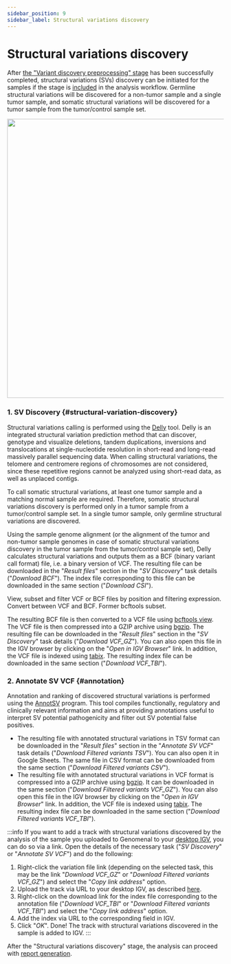 ```yaml
---
sidebar_position: 9
sidebar_label: Structural variations discovery
---
```


# Structural variations discovery

After [the "Variant discovery preprocessing" stage](/results/workflow-details/fastq-analysis/variant-discovery-preprocessing)
has been successfully completed, structural variations (SVs) discovery can be initiated for the samples if the stage
is [included](/settings/settings/variant-discovery-settings#sv-discovery) in the analysis workflow.
Germline structural variations will be discovered for a non-tumor sample and a single tumor sample, and
somatic structural variations will be discovered for a tumor sample from the tumor/control sample set.

<p align="center">
<img src={require('/img/eng/structural_variants.png').default} width="650"/>
</p>

### 1. SV Discovery {#structural-variation-discovery}

Structural variations calling is performed using the [Delly](https://github.com/dellytools/delly) tool.
Delly is an integrated structural variation prediction method that can discover, genotype and visualize deletions,
tandem duplications, inversions and translocations at single-nucleotide resolution in short-read and long-read
massively parallel sequencing data. When calling structural variations, the telomere and centromere regions of
chromosomes are not considered, since these repetitive regions cannot be analyzed using short-read data, as well
as unplaced contigs.

To call somatic structural variations, at least one tumor sample and a matching normal sample are required.
Therefore, somatic structural variations discovery is performed only in a tumor sample from a tumor/control
sample set. In a single tumor sample, only germline structural variations are discovered.

Using the sample genome alignment (or the alignment of the tumor and non-tumor sample genomes in case of
somatic structural variations discovery in the tumor sample from the tumor/control sample set), Delly
calculates structural variations and outputs them as a BCF (binary variant call format) file, i.e. a binary
version of VCF. The resulting file can be downloaded in the "*Result files*" section in the "*SV Discovery*"
task details ("*Download BCF*"). The index file corresponding to this file can be downloaded in the same section
("*Download CSI*").

View, subset and filter VCF or BCF files by position and filtering expression. Convert between VCF and BCF. Former bcftools subset.

The resulting BCF file is then converted to a VCF file
using [bcftools view](https://samtools.github.io/bcftools/bcftools.html#view). The VCF file is then compressed
into a GZIP archive using [bgzip](http://www.htslib.org/doc/bgzip.html). The resulting file can be downloaded
in the "*Result files*" section in the "*SV Discovery*" task details ("*Download VCF_GZ*"). You can also open
this file in the IGV browser by clicking on the "*Open in IGV Browser*" link. In addition, the VCF file is indexed
using [tabix](http://www.htslib.org/doc/tabix.html). The resulting index file can be downloaded in the same
section ("*Download VCF_TBI*").

### 2. Annotate SV VCF {#annotation}

Annotation and ranking of discovered structural variations is performed using the [AnnotSV](https://lbgi.fr/AnnotSV/)
program. This tool compiles functionally, regulatory and clinically relevant information and aims at providing
annotations useful to interpret SV potential pathogenicity and filter out SV potential false positives.

- The resulting file with annotated structural variations in TSV format can be downloaded
in the "*Result files*" section in the "*Annotate SV VCF*" task details ("*Download Filtered variants TSV*").
You can also open it in Google Sheets. The same file in CSV format can be downloaded from the same
section ("*Download Filtered variants CSV*").
- The resulting file with annotated structural variations in VCF format is compressed
into a GZIP archive using [bgzip](http://www.htslib.org/doc/bgzip.html). It can be downloaded
in the same section ("*Download Filtered variants VCF_GZ*"). You can also open this file in the IGV browser
by clicking on the "*Open in IGV Browser*" link. In addition, the VCF file is indexed
using [tabix](http://www.htslib.org/doc/tabix.html). The resulting index file can be downloaded in the same
section ("*Download Filtered variants VCF_TBI*").

:::info
If you want to add a track with structural variations discovered by the analysis of the sample you uploaded to
Genomenal to your [desktop IGV](https://igv.org/doc/desktop/), you can do so via a link.
Open the details of the necessary task ("*SV Discovery*" or "*Annotate SV VCF*") and do the following:
1. Right-click the variation file link (depending on the selected task, this may be the link "*Download VCF_GZ*"
or "*Download Filtered variants VCF_GZ*") and select the "*Copy link address*" option.
2. Upload the track via URL to your desktop IGV, as
described [here](https://igv.org/doc/desktop/#UserGuide/loading_data/).
3. Right-click on the download link for the index file corresponding to the annotation file ("*Download VCF_TBI*"
or "*Download Filtered variants VCF_TBI*") and select the "*Copy link address*" option.
4. Add the index via URL to the corresponding field in IGV.
5. Click "*OK*". Done! The track with structural variations discovered in the sample is added to IGV.
:::

After the "Structural variations discovery" stage, the analysis can proceed
with [report generation](/results/workflow-details/fastq-analysis/report-generation).
